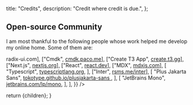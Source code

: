   title: "Credits",
  description: "Credit where credit is due.",
};

## Open-source Community

I am most thankful to the following people whose work helped me develop my online home. Some of them are:

<Table
  data={{
    header: ["Tool", "Link"],
    rows: [
      ["Radix UI", <a href="https://www.radix-ui.com">radix-ui.com</a>],
      ["Cmdk", <a href="https://cmdk.paco.me">cmdk.paco.me</a>],
      ["Create T3 App", <a href="https://create.t3.gg">create.t3.gg</a>],
      ["Next.js", <a href="https://nextjs.org">nextjs.org</a>],
      ["React", <a href="https://react.dev">react.dev</a>],
      ["MDX", <a href="https://mdxjs.com">mdxjs.com</a>],
      [
        "Typescript",
        <a href="https://www.typescriptlang.org">typescriptlang.org</a>,
      ],
      ["Inter", <a href="https://rsms.me/inter">rsms.me/inter</a>],
      [
        "Plus Jakarta Sans",
        <a href="https://tokotype.github.io/plusjakarta-sans">
          tokotype.github.io/plusjakarta-sans
        </a>,
      ],
      [
        "JetBrains Mono",
        <a href="https://www.jetbrains.com/lp/mono">jetbrains.com/lp/mono</a>,
      ],
    ],
  }}
/>

  return <ContentLayout metadata={metadata}>{children}</ContentLayout>;
}
